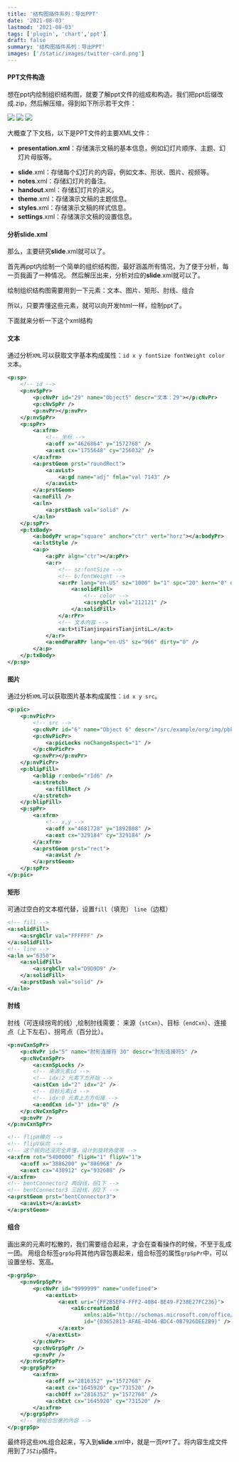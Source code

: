 ```yaml
---
title: '结构图插件系列：导出PPT'
date: '2021-08-03'
lastmod: '2021-08-03'
tags: ['plugin', 'chart','ppt']
draft: false
summary: '结构图插件系列：导出PPT'
images: ['/static/images/twitter-card.png']
---
```


#### PPT文件构造
想在ppt内绘制组织结构图，就要了解ppt文件的组成和构造。我们把ppt后缀改成.zip，然后解压缩，得到如下所示若干文件：

<img src="/static/images/blog/ppt3.png" />
<img src="/static/images/blog/ppt2.png" />
<img src="/static/images/blog/ppt1.png" />

大概查了下文档，以下是PPT文件的主要XML文件：
- **presentation.xml**：存储演示文稿的基本信息，例如幻灯片顺序、主题、幻灯片母版等。
* **slide**.xml：存储每个幻灯片的内容，例如文本、形状、图片、视频等。
* **notes**.xml：存储幻灯片的备注。
* **handout**.xml：存储幻灯片的讲义。
* **theme**.xml：存储演示文稿的主题信息。
* **styles**.xml：存储演示文稿的样式信息。
* **settings**.xml：存储演示文稿的设置信息。                


#### 分析**slide**.xml

那么，主要研究**slide**.xml就可以了。

首先再ppt内绘制一个简单的组织结构图，最好涵盖所有情况，为了便于分析，每一页我画了一种情况。
然后解压出来，分析对应的**slide**.xml就可以了。

绘制组织结构图需要用到一下元素：文本、图片、矩形、肘线、组合

所以，只要弄懂这些元素，就可以向开发html一样，绘制ppt了。

下面就来分析一下这个xml结构

#### 文本
通过分析`XML`可以获取文字基本构成属性：`id x y fontSize fontWeight color 文`本。
```xml
<p:sp>
    <!-- id -->
    <p:nvSpPr>
        <p:cNvPr id="29" name="Object5" descr="文本：29"></p:cNvPr>
        <p:cNvSpPr />
        <p:nvPr></p:nvPr>
    </p:nvSpPr>
    <p:spPr>
        <a:xfrm>
            <!-- 坐标 -->
            <a:off x="4626864" y="1572768" />
            <a:ext cx="1755648" cy="256032" />
        </a:xfrm>
        <a:prstGeom prst="roundRect">
            <a:avLst>
                <a:gd name="adj" fmla="val 7143" />
            </a:avLst>
        </a:prstGeom>
        <a:noFill />
        <a:ln>
            <a:prstDash val="solid" />
        </a:ln>
    </p:spPr>
    <p:txBody>
        <a:bodyPr wrap="square" anchor="ctr" vert="horz"></a:bodyPr>
        <a:lstStyle />
        <a:p>
            <a:pPr algn="ctr"></a:pPr>
            <a:r>
                <!-- sz:fontSize -->
                <!-- b:fontWeight -->
                <a:rPr lang="en-US" sz="1000" b="1" spc="20" kern="0" dirty="0">
                    <a:solidFill>
                        <!-- color -->
                        <a:srgbClr val="212121" />
                    </a:solidFill>
                </a:rPr>
                <!-- 文本内容 -->
                <a:t>tiTianjinpairsTianjintiL…</a:t>
            </a:r>
            <a:endParaRPr lang="en-US" sz="966" dirty="0" />
        </a:p>
    </p:txBody>
</p:sp>
```

#### 图片
通过分析`XML`可以获取图片基本构成属性：`id x y src`。
```xml
<p:pic>
    <p:nvPicPr>
        <!-- src -->
        <p:cNvPr id="6" name="Object 6" descr="/src/example/org/img/pbk.png"> </p:cNvPr>
        <p:cNvPicPr>
            <a:picLocks noChangeAspect="1" />
        </p:cNvPicPr>
        <p:nvPr></p:nvPr>
    </p:nvPicPr>
    <p:blipFill>
        <a:blip r:embed="rId6" />
        <a:stretch>
            <a:fillRect />
        </a:stretch>
    </p:blipFill>
    <p:spPr>
        <a:xfrm>
            <!-- x,y -->
            <a:off x="4681728" y="1892808" />
            <a:ext cx="329184" cy="329184" />
        </a:xfrm>
        <a:prstGeom prst="rect">
            <a:avLst />
        </a:prstGeom>
    </p:spPr>
</p:pic>
```

#### 矩形
可通过空白的文本框代替，设置`fill`（填充） `line`（边框）
```xml
<!-- fill -->
<a:solidFill>
    <a:srgbClr val="FFFFFF" />
</a:solidFill>
<!-- line -->
<a:ln w="6350">
    <a:solidFill>
        <a:srgbClr val="D9D9D9" />
    </a:solidFill>
    <a:prstDash val="solid" />
</a:ln>
```

#### 肘线
肘线（可连续拐弯的线）,绘制肘线需要：
来源（`stCxn`）、目标（`endCxn`）、连接点（上下左右）、拐弯点（百分比）。
```xml
<p:nvCxnSpPr>
    <p:cNvPr id="5" name="肘形连接符 30" descr="肘形连接符5" />
    <p:cNvCxnSpPr>
        <a:cxnSpLocks />
        <!-- 来源元素id -->
        <!-- idx:2 元素下方开始 -->
        <a:stCxn id="2" idx="2" />
        <!-- 目标元素id -->
        <!-- idx:0 元素上方方衔接 -->
        <a:endCxn id="3" idx="0" />
    </p:cNvCxnSpPr>
    <p:nvPr />
</p:nvCxnSpPr>

<!-- flipH横向 -->
<!-- flipV纵向 -->
<!-- 这个规则还没完全弄懂，设计到旋转角度等 -->
<a:xfrm rot="5400000" flipH="1" flipV="1">
    <a:off x="3886200" y="886968" />
    <a:ext cx="438912" cy="932688" />
</a:xfrm>
<!-- bentConnector2 两段线，拐1下 -->
<!-- bentConnector3 三段线，拐2下 -->
<a:prstGeom prst="bentConnector3">
    <a:avLst></a:avLst>
</a:prstGeom>
```

#### 组合
画出来的元素时松散的，我们需要组合起来，才会在查看操作的时候，不至于乱成一团。
用组合标签`grpSp`将其他内容包裹起来，组合标签的属性`grpSpPr`中，可以设置坐标、宽高。
```xml
<p:grpSp>
    <p:nvGrpSpPr>
        <p:cNvPr id="9999999" name="undefined">
            <a:extLst>
                <a:ext uri="{FF2B5EF4-FFF2-40B4-BE49-F238E27FC236}">
                    <a16:creationId
                        xmlns:a16="http://schemas.microsoft.com/office/drawing/2014/main"
                        id="{03652813-AFAE-4D46-BDC4-0B7926DEE2B9}" />
                </a:ext>
            </a:extLst>
        </p:cNvPr>
        <p:cNvGrpSpPr />
        <p:nvPr />
    </p:nvGrpSpPr>
    <p:grpSpPr>
        <a:xfrm>
            <a:off x="2816352" y="1572768" />
            <a:ext cx="1645920" cy="731520" />
            <a:chOff x="2816352" y="1572768" />
            <a:chExt cx="1645920" cy="731520" />
        </a:xfrm>
    </p:grpSpPr>
    <!-- 被组合包裹的内容 -->
</p:grpSp>
```

最终将这些`XML`组合起来，写入到**slide**.xml中，就是一页`PPT`了。将内容生成文件用到了`JSZip`插件。